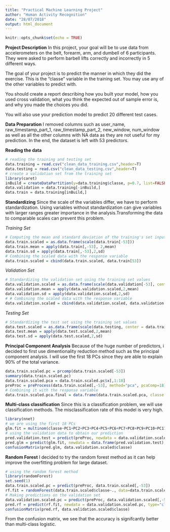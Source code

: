 ```yaml
---
title: "Practical Machine Learning Project"
author: "Human Activity Recognition"
date: "28/07/2018"
output: html_document
---
```


```r
knitr::opts_chunk$set(echo = TRUE)
```

**Project Description**
In this project, your goal will be to use data from accelerometers on the belt, forearm, arm, and dumbell of 6 participants. They were asked to perform barbell lifts correctly and incorrectly in 5 different ways.

The goal of your project is to predict the manner in which they did the exercise. This is the "classe" variable in the training set. You may use any of the other variables to predict with.

You should create a report describing how you built your model, how you used cross validation, what you think the expected out of sample error is, and why you made the choices you did. 

You will also use your prediction model to predict 20 different test cases.

**Data Preparation**
I removed columns such as user_name, raw_timestamp_part_1, raw_timestamp_part_2, new_window, num_window as well as all the other columns with NA data as they are not useful for my prediction. In the end, the dataset is left with 53 predictors.

**Reading the data**
```r
# reading the training and testing set
data.training = read.csv("clean_data_training.csv",header=T)
data.testing = read.csv("clean_data_testing.csv",header=T)
# create a validation set from the training set
library(caret)
inBuild = createDataPartition(y=data.training$classe, p=0.7, list=FALSE)
data.validation = data.training[-inBuild,]
data.train = data.training[inBuild,]
```

**Standardizing**
Since the scale of the variables differ, we have to perform standardization. Using variables without standardization can give variables with larger ranges greater importance in the analysis.Transforming the data to comparable scales 
can prevent this problem.

*Training Set*
```r
# Computing the mean and standard deviation of the training's set input
data.train.scaled = as.data.frame(scale(data.train[-53]))
data.train.mean = apply(data.train[,-53], 2,mean)
data.train.sd = apply(data.train[,-53],2,sd)
# Combining the scaled data with the response variable
data.train.scaled = cbind(data.train.scaled, data.train[53])
```
*Validation Set*
```r
# Standardizing the validation set using the training set values
data.validation.scaled = as.data.frame(scale(data.validation[-53], center = data.train.mean, scale = data.train.sd))
data.validation.mean = apply(data.validation.scaled,2,mean)
data.validation.sd = apply(data.validation.scaled,2,sd)
# # Combining the scaled data with the response variable
data.validation.scaled = cbind(data.validation.scaled, data.validation[53])
```
*Testing Set*
```r
# Standardizing the test set using the training set values
data.test.scaled = as.data.frame(scale(data.testing, center = data.train.mean, scale = data.train.sd))
data.test.mean = apply(data.test.scaled,2,mean)
data.test.sd = apply(data.test.scaled,2,sd)
```

**Principal Component Analysis**
Because of the huge number of predictors, i decided to first use dimentionality reduction method such as the 
principal component analysis. I will use the first 18 PCs since they are able to explain 90% of the total variance.

```r
data.train.scaled.pc = prcomp(data.train.scaled[-53])
summary(data.train.scaled.pc)
data.train.scaled.pca = data.train.scaled.pc$x[,1:18]
preProc = preProcess(data.train.scaled[,-53], method="pca", pcaComp=18)
# Combining it with the response variable
data.train.scaled.pca.final = data.frame(data.train.scaled.pca, classe = data.train.scaled[,53])
```

**Multi-class classification**
Since this is a classification problem, we will use classification methods.
The misclassification rate of this model is very high.
```r
library(nnet)
# we are using the first 18 PCs
glm.fit = multinom(classe~PC1+PC2+PC3+PC4+PC5+PC6+PC7+PC8+PC9+PC10+PC11+PC12+PC13+PC14+PC15+PC16+PC17+PC18, data = data.train.scaled.pca.final)
# using the validation data to obtain our prediction
pred.validation.test = predict(preProc, newdata = data.validation.scaled[,-53])
pred.glm = predict(glm.fit, newdata = data.frame(pred.validation.test), type="class")
confusionMatrix(pred.glm, data.validation.scaled$classe)
```

**Random Forest**
I decided to try the random forest method as it can help improve the overfitting problem for large dataset.
```r
# using the random forest method
library(randomForest)
set.seed(1)
data.train.scaled.pc = predict(preProc, data.train.scaled[,-53])
rf.fit = randomForest(data.train.scaled$classe~., data=data.train.scaled.pc)
# Making predictions on the validation set
data.validation.scaled.pc = predict(preProc, data.validation.scaled[,-53])
pred.rf = predict(rf.fit, newdata = data.validation.scaled.pc, type="class")
confusionMatrix(pred.rf, data.validation.scaled$classe)
```
From the confusion matrix, we see that the accuracy is signifcantly better than multi-class logistic.




